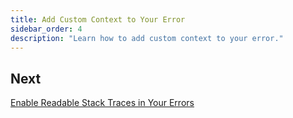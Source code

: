 ```yaml
---
title: Add Custom Context to Your Error
sidebar_order: 4
description: "Learn how to add custom context to your error."
---
```




## Next

[Enable Readable Stack Traces in Your Errors](/guides/integrate-frontend/upload-source-maps/)
